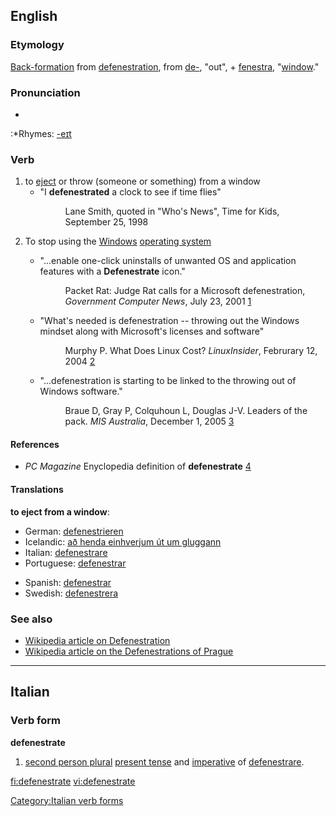 {{was wotd|2006|February|28}}
==English==

===Etymology===
[[back-formation|Back-formation]] from [[defenestration]], from {{L.}} [[de-]], "out", + [[fenestra]], "[[window]]."

===Pronunciation===
*{{IPA|/dəˈfɛnɪstɹeɪt/}}
:*Rhymes: [[Rhymes:English:-eɪt|-eɪt]]

===Verb===
{{en-verb|defenestrat|ing}}

# to [[eject]] or throw (someone or something) from a window
#* "I '''defenestrated''' a clock to see if time flies"
#*: Lane Smith, quoted in "Who's News", Time for Kids, September 25, 1998
# {{context|computing|jocular|slang}} To stop using the [[Windows]] [[operating system]]
#* "...enable one-click uninstalls of unwanted OS and application features with a '''Defenestrate''' icon."
#*: Packet Rat: Judge Rat calls for a Microsoft defenestration, ''Government Computer News'', July 23, 2001 [http://www.gcn.com/print/vol20_no20a/4695-1.html]
#* "What's needed is defenestration -- throwing out the Windows mindset along with Microsoft's licenses and software"
#*: Murphy P. What Does Linux Cost? ''LinuxInsider'', Februrary 12, 2004 [http://www.linuxinsider.com/story/32844.html]
#* "...defenestration is starting to be linked to the throwing out of Windows software."
#*: Braue D, Gray P, Colquhoun L, Douglas J-V. Leaders of the pack. ''MIS Australia'', December 1, 2005 [http://www.misweb.com/magarticle.asp?doc_id=25322&rgid=2&listed_months=0]

====References====
* ''PC Magazine'' Enyclopedia definition of '''defenestrate''' [http://www.pcmag.com/encyclopedia_term/0,2542,t=defenestrate&i=56449,00.asp]

====Translations====
'''to eject from a window''':
{{trans-top}}
*German: [[defenestrieren]]
*Icelandic: [[að henda einhverjum út um gluggann]]
*Italian: [[defenestrare]]
*Portuguese: [[defenestrar]]
{{trans-mid}}
*Spanish: [[defenestrar]]
*Swedish: [[defenestrera]]
{{trans-bottom}}

===See also===
* [[Wikipedia:Defenestration|Wikipedia article on Defenestration]]
* [[Wikipedia:Defenestrations of Prague|Wikipedia article on the Defenestrations of Prague]]

----

==Italian==

===Verb form===
'''defenestrate'''

# [[second person plural]] [[present tense]] and [[imperative]] of [[defenestrare]].

[[Category:Italian verb forms]]

[[fi:defenestrate]]
[[vi:defenestrate]]